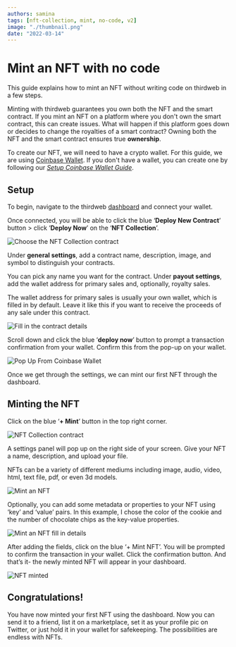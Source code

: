 ```yaml
---
authors: samina
tags: [nft-collection, mint, no-code, v2]
image: "./thumbnail.png"
date: "2022-03-14"
---
```


# Mint an NFT with no code

This guide explains how to mint an NFT without writing code on thirdweb in a few steps.

<!-- truncate -->

Minting with thirdweb guarantees you own both the NFT and the smart contract. If you mint an NFT on a platform where you don't own the smart contract, this can create issues. What will happen if this platform goes down or decides to change the royalties of a smart contract? Owning both the NFT and the smart contract ensures true **ownership**.

To create our NFT, we will need to have a crypto wallet. For this guide, we are using [Coinbase Wallet](https://www.coinbase.com/wallet). If you don't have a wallet, you can create one by following our [_Setup Coinbase Wallet Guide_](/guides/create-a-coinbase-wallet).

## Setup

To begin, navigate to the thirdweb [dashboard](https://thirdweb.com/dashboard) and connect your wallet.

Once connected, you will be able to click the blue ‘**Deploy New Contract**’ button > click ‘**Deploy Now**’ on the ‘**NFT Collection**’.

![Choose the NFT Collection contract](./deploy-now.png)

Under **general settings**, add a contract name, description, image, and symbol to distinguish your contracts.

You can pick any name you want for the contract. Under **payout settings**, add the wallet address for primary sales and, optionally, royalty sales.

The wallet address for primary sales is usually your own wallet, which is filled in by default. Leave it like this if you want to receive the proceeds of any sale under this contract.

![Fill in the contract details](./pasted_image_0-2.png)

Scroll down and click the blue ‘**deploy now**’ button to prompt a transaction confirmation from your wallet. Confirm this from the pop-up on your wallet.

![Pop Up From Coinbase Wallet](./CB1.png)

Once we get through the settings, we can mint our first NFT through the dashboard.

## Minting the NFT

Click on the blue ‘**+ Mint**’ button in the top right corner.

![NFT Collection contract](./pasted_image_0-3.png)

A settings panel will pop up on the right side of your screen. Give your NFT a name, description, and upload your file.

NFTs can be a variety of different mediums including image, audio, video, html, text file, pdf, or even 3d models.

![Mint an NFT](./pasted_image_0-4.png)

Optionally, you can add some metadata or properties to your NFT using ‘key’ and ‘value’ pairs. In this example, I chose the color of the cookie and the number of chocolate chips as the key-value properties.

![Mint an NFT fill in details](./pasted_image_0-5.png)

After adding the fields, click on the blue ‘+ Mint NFT’. You will be prompted to confirm the transaction in your wallet. Click the confirmation button. And that’s it- the newly minted NFT will appear in your dashboard.

![NFT minted](./pasted_image_0-6.png)

## Congratulations!

You have now minted your first NFT using the dashboard. Now you can send it to a friend, list it on a marketplace, set it as your profile pic on Twitter, or just hold it in your wallet for safekeeping. The possibilities are endless with NFTs.
